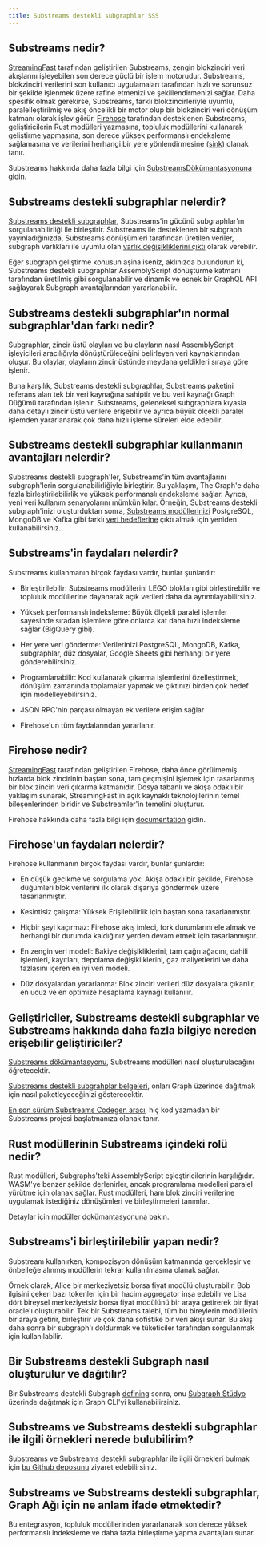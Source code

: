 ```yaml
---
title: Substreams destekli subgraphlar SSS
---
```


## Substreams nedir?

[StreamingFast](https://www.streamingfast.io/) tarafından geliştirilen Substreams, zengin blokzinciri veri akışlarını işleyebilen son derece güçlü bir işlem motorudur. Substreams, blokzinciri verilerini son kullanıcı uygulamaları tarafından hızlı ve sorunsuz bir şekilde işlenmek üzere rafine etmenizi ve şekillendirmenizi sağlar. Daha spesifik olmak gerekirse, Substreams, farklı blokzincirleriyle uyumlu, paralelleştirilmiş ve akış öncelikli bir motor olup bir blokzinciri veri dönüşüm katmanı olarak işlev görür. [Firehose](https://firehose.streamingfast.io/) tarafından desteklenen Substreams, geliştiricilerin Rust modülleri yazmasına, topluluk modüllerini kullanarak geliştirme yapmasına, son derece yüksek performanslı endeksleme sağlamasına ve verilerini herhangi bir yere yönlendirmesine ([sink](https://substreams.streamingfast.io/reference-and-specs/manifests#sink)) olanak tanır.

Substreams hakkında daha fazla bilgi için [SubstreamsDökümantasyonuna](/substreams) gidin.

## Substreams destekli subgraphlar nelerdir?

[Substreams destekli subgraphlar](/cookbook/substreams-powered-subgraphs/), Substreams'in gücünü subgraphlar'ın sorgulanabilirliği ile birleştirir. Substreams ile desteklenen bir subgraph yayınladığınızda, Substreams dönüşümleri tarafından üretilen veriler, subgraph varlıkları ile uyumlu olan [varlık değişikliklerini çıktı](https://github.com/streamingfast/substreams-sink-entity-changes/blob/develop/substreams-entity-change/src/tables.rs) olarak verebilir.

Eğer subgraph geliştirme konusun aşina iseniz, aklınızda bulundurun ki, Substreams destekli subgraphlar AssemblyScript dönüştürme katmanı tarafından üretilmiş gibi sorgulanabilir ve dinamik ve esnek bir GraphQL API sağlayarak Subgraph avantajlarından yararlanabilir.

## Substreams destekli subgraphlar'ın normal subgraphlar'dan farkı nedir?

Subgraphlar, zincir üstü olayları ve bu olayların nasıl AssemblyScript işleyicileri aracılığıyla dönüştürüleceğini belirleyen veri kaynaklarından oluşur. Bu olaylar, olayların zincir üstünde meydana geldikleri sıraya göre işlenir.

Buna karşılık, Substreams destekli subgraphlar, Substreams paketini referans alan tek bir veri kaynağına sahiptir ve bu veri kaynağı Graph Düğümü tarafından işlenir. Substreams, geleneksel subgraphlara kıyasla daha detaylı zincir üstü verilere erişebilir ve ayrıca büyük ölçekli paralel işlemden yararlanarak çok daha hızlı işleme süreleri elde edebilir.

## Substreams destekli subgraphlar kullanmanın avantajları nelerdir?

Substreams destekli subgraph'ler, Substreams'in tüm avantajlarını subgraph'lerin sorgulanabilirliğiyle birleştirir. Bu yaklaşım, The Graph'e daha fazla birleştirilebilirlik ve yüksek performanslı endeksleme sağlar. Ayrıca, yeni veri kullanım senaryolarını mümkün kılar. Örneğin, Substreams destekli subgraph'inizi oluşturduktan sonra, [Substreams modüllerinizi](https://substreams.streamingfast.io/documentation/develop/manifest-modules) PostgreSQL, MongoDB ve Kafka gibi farklı [veri hedeflerine](https://substreams.streamingfast.io/reference-and-specs/manifests#sink) çıktı almak için yeniden kullanabilirsiniz.

## Substreams'in faydaları nelerdir?

Substreams kullanmanın birçok faydası vardır, bunlar şunlardır:

- Birleştirilebilir: Substreams modüllerini LEGO blokları gibi birleştirebilir ve topluluk modüllerine dayanarak açık verileri daha da ayrıntılayabilirsiniz.

- Yüksek performanslı indeksleme: Büyük ölçekli paralel işlemler sayesinde sıradan işlemlere göre onlarca kat daha hızlı indeksleme sağlar (BigQuery gibi).

- Her yere veri gönderme: Verilerinizi PostgreSQL, MongoDB, Kafka, subgraphlar, düz dosyalar, Google Sheets gibi herhangi bir yere gönderebilirsiniz.

- Programlanabilir: Kod kullanarak çıkarma işlemlerini özelleştirmek, dönüşüm zamanında toplamalar yapmak ve çıktınızı birden çok hedef için modelleyebilirsiniz.

- JSON RPC'nin parçası olmayan ek verilere erişim sağlar

- Firehose'un tüm faydalarından yararlanır.

## Firehose nedir?

[StreamingFast](https://www.streamingfast.io/) tarafından geliştirilen Firehose, daha önce görülmemiş hızlarda blok zincirinin baştan sona, tam geçmişini işlemek için tasarlanmış bir blok zinciri veri çıkarma katmanıdır. Dosya tabanlı ve akışa odaklı bir yaklaşım sunarak, StreamingFast'in açık kaynaklı teknolojilerinin temel bileşenlerinden biridir ve Substreamler'in temelini oluşturur.

Firehose hakkında daha fazla bilgi için [documentation](https://firehose.streamingfast.io/) gidin.

## Firehose'un faydaları nelerdir?

Firehose kullanmanın birçok faydası vardır, bunlar şunlardır:

- En düşük gecikme ve sorgulama yok: Akışa odaklı bir şekilde, Firehose düğümleri blok verilerini ilk olarak dışarıya göndermek üzere tasarlanmıştır.

- Kesintisiz çalışma: Yüksek Erişilebilirlik için baştan sona tasarlanmıştır.

- Hiçbir şeyi kaçırmaz: Firehose akış imleci, fork durumlarını ele almak ve herhangi bir durumda kaldığınız yerden devam etmek için tasarlanmıştır.

- En zengin veri modeli: Bakiye değişikliklerini, tam çağrı ağacını, dahili işlemleri, kayıtları, depolama değişikliklerini, gaz maliyetlerini ve daha fazlasını içeren en iyi veri modeli.

- Düz dosyalardan yararlanma: Blok zinciri verileri düz dosyalara çıkarılır, en ucuz ve en optimize hesaplama kaynağı kullanılır.

## Geliştiriciler, Substreams destekli subgraphlar ve Substreams hakkında daha fazla bilgiye nereden erişebilir geliştiriciler?

[Substreams dökümantasyonu](/substreams), Substreams modülleri nasıl oluşturulacağını öğretecektir.

[Substreams destekli subgrahplar belgeleri](/cookbook/substreams-powered-subgraphs/), onları Graph üzerinde dağıtmak için nasıl paketleyeceğinizi gösterecektir.

[En son sürüm Substreams Codegen aracı](https://streamingfastio.medium.com/substreams-codegen-no-code-tool-to-bootstrap-your-project-a11efe0378c6), hiç kod yazmadan bir Substreams projesi başlatmanıza olanak tanır.

## Rust modüllerinin Substreams içindeki rolü nedir?

Rust modülleri, Subgraphs'teki AssemblyScript eşleştiricilerinin karşılığıdır. WASM'ye benzer şekilde derlenirler, ancak programlama modelleri paralel yürütme için olanak sağlar. Rust modülleri, ham blok zinciri verilerine uygulamak istediğiniz dönüşümleri ve birleştirmeleri tanımlar.

Detaylar için [modüller dokümantasyonuna](https://substreams.streamingfast.io/documentation/develop/manifest-modules) bakın.

## Substreams'i birleştirilebilir yapan nedir?

Substream kullanırken, kompozisyon dönüşüm katmanında gerçekleşir ve önbelleğe alınmış modüllerin tekrar kullanılmasına olanak sağlar.

Örnek olarak, Alice bir merkeziyetsiz borsa fiyat modülü oluşturabilir, Bob ilgisini çeken bazı tokenler için bir hacim aggregator inşa edebilir ve Lisa dört bireysel merkeziyetsiz borsa fiyat modülünü bir araya getirerek bir fiyat oracle'ı oluşturabilir. Tek bir Substreams talebi, tüm bu bireylerin modüllerini bir araya getirir, birleştirir ve çok daha sofistike bir veri akışı sunar. Bu akış daha sonra bir subgraph'ı doldurmak ve tüketiciler tarafından sorgulanmak için kullanılabilir.

## Bir Substreams destekli Subgraph nasıl oluşturulur ve dağıtılır?

Bir Substreams destekli Subgraph [defining](/cookbook/substreams-powered-subgraphs/) sonra, onu [Subgraph Stüdyo](https://thegraph.com/studio/) üzerinde dağıtmak için Graph CLI'yi kullanabilirsiniz.

## Substreams ve Substreams destekli subgraphlar ile ilgili örnekleri nerede bulubilirim?

Substreams ve Substreams destekli subgraphlar ile ilgili örnekleri bulmak için [bu Github deposunu](https://github.com/pinax-network/awesome-substreams) ziyaret edebilirsiniz.

## Substreams ve Substreams destekli subgraphlar, Graph Ağı için ne anlam ifade etmektedir?

Bu entegrasyon, topluluk modüllerinden yararlanarak son derece yüksek performanslı indeksleme ve daha fazla birleştirme yapma avantajları sunar.

